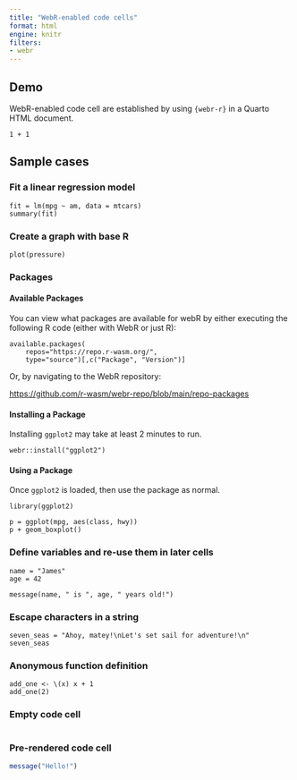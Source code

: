 ```yaml
---
title: "WebR-enabled code cells"
format: html
engine: knitr
filters:
- webr
---
```


## Demo

WebR-enabled code cell are established by using `{webr-r}` in a Quarto HTML document.

```webr-r
1 + 1 
```

## Sample cases

### Fit a linear regression model

```webr-r
fit = lm(mpg ~ am, data = mtcars)
summary(fit)
```

### Create a graph with base R

```webr-r
plot(pressure)
```


### Packages

#### Available Packages

You can view what packages are available for webR by either executing the following R code (either with WebR or just R):

```webr-r
available.packages(
    repos="https://repo.r-wasm.org/", 
    type="source")[,c("Package", "Version")]
```

Or, by navigating to the WebR repository:

<https://github.com/r-wasm/webr-repo/blob/main/repo-packages>

#### Installing a Package

Installing `ggplot2` may take at least 2 minutes to run. 

```webr-r
webr::install("ggplot2")
```

#### Using a Package

Once `ggplot2` is loaded, then use the package as normal.

```webr-r
library(ggplot2)

p = ggplot(mpg, aes(class, hwy))
p + geom_boxplot()
```

### Define variables and re-use them in later cells

```webr-r
name = "James"
age = 42
```


```webr-r
message(name, " is ", age, " years old!")
```


### Escape characters in a string

```webr-r
seven_seas = "Ahoy, matey!\nLet's set sail for adventure!\n"
seven_seas
```

### Anonymous function definition

```webr-r
add_one <- \(x) x + 1
add_one(2)
```

### Empty code cell

```webr-r

```

### Pre-rendered code cell

```r
message("Hello!")
```